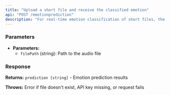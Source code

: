 ```yaml
---
title: "Upload a short file and receive the classified emotion"
api: "POST /emotionprediction"
description: "For real-time emotion classification of short files, the file's singular classified emotion is returned."
---
```


### Parameters

- **Parameters:**
  - `filePath` (string): Path to the audio file

### Response

**Returns:** `prediction [string]` - Emotion prediction results

**Throws:** Error if file doesn't exist, API key missing, or request fails